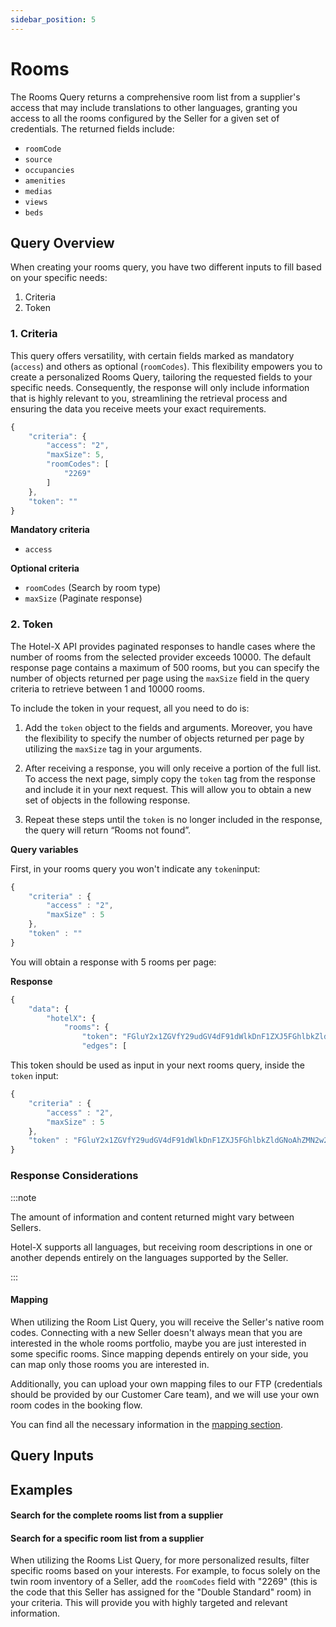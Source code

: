 ```yaml
---
sidebar_position: 5
---
```



























































# Rooms

The Rooms Query returns a comprehensive room list from a supplier's access that may include translations to other languages, granting you access to all the rooms configured by the Seller for a given set of credentials. The returned fields include:

* `roomCode`
* `source`
* `occupancies`
* `amenities`
* `medias`
* `views`
* `beds`



## Query Overview

When creating your rooms query, you have two different inputs to fill based on your specific needs:

1. Criteria
2. Token


### 1. Criteria   

This query offers versatility, with certain fields marked as mandatory (`access`) and others as optional (`roomCodes`). This flexibility empowers you to create a personalized Rooms Query, tailoring the requested fields to your specific needs. Consequently, the response will only include information that is highly relevant to you, streamlining the retrieval process and ensuring the data you receive meets your exact requirements.

```js
{
	"criteria": {
		"access": "2",
		"maxSize": 5,
		"roomCodes": [
			"2269"
		]
	},
	"token": ""
}
```

**Mandatory criteria**
* `access`

**Optional criteria**
* `roomCodes` (Search by room type)
* `maxSize` (Paginate response)


### 2. Token

The Hotel-X API provides paginated responses to handle cases where the number of rooms from the selected provider exceeds 10000. The default response page contains a maximum of 500 rooms, but you can specify the number of objects returned per page using the `maxSize` field in the query criteria to retrieve between 1 and 10000 rooms.

To include the token in your request, all you need to do is:

1. Add the `token` object to the fields and arguments. Moreover, you have the flexibility to specify the number of objects returned per page by utilizing the `maxSize` tag in your arguments.

2. After receiving a response, you will only receive a portion of the full list. To access the next page, simply copy the `token` tag from the response and include it in your next request. This will allow you to obtain a new set of objects in the following response.

3. Repeat these steps until the `token` is no longer included in the response, the query will return “Rooms not found”.

**Query variables**

First, in your rooms query you won't indicate any `token`input:

```js
{
    "criteria" : {
        "access" : "2",
        "maxSize" : 5
    },
    "token" : ""
}
```

You will obtain a response with 5 rooms per page:

**Response**

```graphql
{
	"data": {
		"hotelX": {
			"rooms": {
				"token": "FGluY2x1ZGVfY29udGV4dF91dWlkDnF1ZXJ5FGhlbkZldGNoAhZMN2w2SlZYaVNaaXhYeXHwdm1GWjlBAAAAAATLRLQWeXZ3cU12MkpSbTY3WkF6QzJraWJWZxZFX3NZYkQ1UFN6fWFaQjlXMXBSbmhBAAAAABCavEoWWFltUDMwVXRUT0ctUWY5Y3FDX39vQQ=="
				"edges": [
```

This token should be used as input in your next rooms query, inside the `token` input:


```js
{
    "criteria" : {
        "access" : "2",
        "maxSize" : 5
    },
    "token" : "FGluY2x1ZGVfY29udGV4dF91dWlkDnF1ZXJ5FGhlbkZldGNoAhZMN2w2SlZYaVNaaXhYeXHwdm1GWjlBAAAAAATLRLQWeXZ3cU12MkpSbTY3WkF6QzJraWJWZxZFX3NZYkQ1UFN6fWFaQjlXMXBSbmhBAAAAABCavEoWWFltUDMwVXRUT0ctUWY5Y3FDX39vQQ=="
}
```


### Response Considerations

:::note

The amount of information and content returned might vary between Sellers.

Hotel-X supports all languages, but receiving room descriptions in one or another depends entirely on the languages supported by the Seller.

:::

#### Mapping

When utilizing the Room List Query, you will receive the Seller's native room codes. Connecting with a new Seller doesn't always mean that you are interested in the whole rooms portfolio, maybe you are just interested in some specific rooms. Since mapping depends entirely on your side, you can map only those rooms you are interested in.

Additionally, you can upload your own mapping files to our FTP (credentials should be provided by our Customer Care team), and we will use your own room codes in the booking flow.

You can find all the necessary information in the [mapping section](../plugins/mapping.mdx).



## Query Inputs

<HotelXRoomQueryInput />
<Token />


## Examples

#### Search for the complete rooms list from a supplier

<GraphqlSample query={roomsQuery} variables={roomsVariables} />


#### Search for a specific room list from a supplier

When utilizing the Rooms List Query, for more personalized results, filter specific rooms based on your interests. For example, to focus solely on the twin room inventory of a Seller, add the `roomCodes` field with "2269" (this is the code that this Seller has assigned for the "Double Standard" room) in your criteria. This will provide you with highly targeted and relevant information.

<GraphqlSample query={roomsQuery} variables={roomsByRoomCodeVariables} />